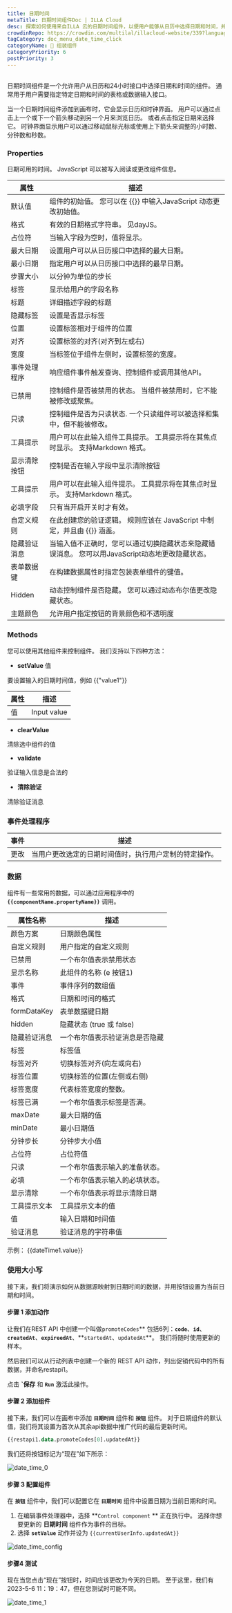 ```yaml
---
title: 日期时间
metaTitle: 日期时间组件Doc | ILLA Cloud
desc: 探索如何使用来自ILLA 云的日期时间组件，以便用户能够从日历中选择日期和时间，并在您的应用程序中选择24小时UI。
crowdinRepo: https://crowdin.com/multilal/illacloud-website/339?languages=zhcn&filter=basic&value=0
tagCategory: doc_menu_date_time_click
categoryName: 🧬 组装组件
categoryPriority: 6
postPriority: 3
---
```


## <h2 hidden>日期是什么？</h2>

日期时间组件是一个允许用户从日历和24小时接口中选择日期和时间的组件。 通常用于用户需要指定特定日期和时间的表格或数据输入接口。

当一个日期时间组件添加到画布时，它会显示日历和时钟界面。 用户可以通过点击上一个或下一个箭头移动到另一个月来浏览日历。 或者点击指定日期来选择它。 时钟界面显示用户可以通过移动鼠标光标或使用上下箭头来调整的小时数、分钟数和秒数。

### Properties

日期可用的时间。 JavaScript 可以被写入阅读或更改组件信息。

| 属性     | 描述                                                    |
| ------ | ----------------------------------------------------- |
| 默认值    | 组件的初始值。 您可以在 {{}} 中输入JavaScript 动态更改初始值。              |
| 格式     | 有效的日期格式字符串。 见dayJS。                                   |
| 占位符    | 当输入字段为空时，值将显示。                                        |
| 最大日期   | 设置用户可以从日历接口中选择的最大日期。                                  |
| 最小日期   | 指定用户可以从日历接口中选择的最早日期。                                  |
| 步骤大小   | 以分钟为单位的步长                                             |
| 标签     | 显示给用户的字段名称                                            |
| 标题     | 详细描述字段的标题                                             |
| 隐藏标签   | 设置是否显示标签                                              |
| 位置     | 设置标签相对于组件的位置                                          |
| 对齐     | 设置标签的对齐(对齐到左或右)                                       |
| 宽度     | 当标签位于组件左侧时，设置标签的宽度。                                   |
| 事件处理程序 | 响应组件事件触发查询、控制组件或调用其他API。                              |
| 已禁用    | 控制组件是否被禁用的状态。 当组件被禁用时，它不能被修改或聚焦。                      |
| 只读     | 控制组件是否为只读状态. 一个只读组件可以被选择和集中，但不能被修改。                   |
| 工具提示   | 用户可以在此输入组件工具提示。 工具提示将在其焦点时显示。 支持Markdown 格式。          |
| 显示清除按钮 | 控制是否在输入字段中显示清除按钮                                      |
| 工具提示   | 用户可以在此输入组件提示。 工具提示将在其焦点时显示。 支持Markdown 格式。            |
| 必填字段   | 只有当开启开关时才有效。                                          |
| 自定义规则  | 在此创建您的验证逻辑。 规则应该在 JavaScript 中制定，并且由 {{}} 涵盖。         |
| 隐藏验证消息 | 当输入值不正确时，您可以通过切换隐藏状态来隐藏错误消息。 您可以用JavaScript动态地更改隐藏状态。 |
| 表单数据键  | 在构建数据属性时指定包装表单组件的键值。                                  |
| Hidden | 动态控制组件是否隐藏。 您可以通过动态布尔值更改隐藏状态。                         |
| 主题颜色   | 允许用户指定按钮的背景颜色和不透明度                                    |

### Methods

您可以使用其他组件来控制组件。 我们支持以下四种方法：

-   **setValue** 值

要设置输入的日期时间值，例如 {{"value1"}}

| 属性 | 描述          |
| -- | ----------- |
| 值  | Input value |

-   **clearValue**

清除选中组件的值 

-   **validate**

验证输入信息是合法的

-   **清除验证**

清除验证消息

### 事件处理程序

| 事件 | 描述                          |
| -- | --------------------------- |
| 更改 | 当用户更改选定的日期时间值时，执行用户定制的特定操作。 |

### 数据

组件有一些常用的数据，可以通过应用程序中的 **`{{componentName.propertyName}}`** 调用。

| 属性名称        | 描述                  |
| ----------- | ------------------- |
| 颜色方案        | 日期颜色属性              |
| 自定义规则       | 用户指定的自定义规则          |
| 已禁用         | 一个布尔值表示禁用状态         |
| 显示名称        | 此组件的名称 (e 按钮1)      |
| 事件          | 事件序列的数组值            |
| 格式          | 日期和时间的格式            |
| formDataKey | 表单数据键日期             |
| hidden      | 隐藏状态 (true 或 false) |
| 隐藏验证消息      | 一个布尔值表示验证消息是否隐藏     |
| 标签          | 标签值                 |
| 标签对齐        | 切换标签对齐(向左或向右)       |
| 标签位置        | 切换标签的位置(左侧或右侧)      |
| 标签宽度        | 代表标签宽度的整数。          |
| 标签已满        | 一个布尔值表示标签是否满。       |
| maxDate     | 最大日期的值              |
| minDate     | 最小日期值               |
| 分钟步长        | 分钟步大小值              |
| 占位符         | 占位符值                |
| 只读          | 一个布尔值表示输入的准备状态。     |
| 必填          | 一个布尔值表示输入的必填状态。     |
| 显示清除        | 一个布尔值表示将显示清除日期      |
| 工具提示文本      | 工具提示文本的值            |
| 值           | 输入日期和时间值            |
| 验证消息        | 验证消息的字符串值           |

示例： {{dateTime1.value}}

### 使用大小写

接下来，我们将演示如何从数据源映射到日期时间的数据，并用按钮设置为当前日期和时间。 

#### 步骤 1 添加动作

让我们在REST API 中创建一个叫做`promoteCodes`** 包括6列：**`code`**、**`id`**、**`createdAt`**、**`expireedAt`**、**`startedAt`、`updatedAt`\*\*。 我们将随时使用更新的样本。 

然后我们可以从行动列表中创建一个新的 REST API 动作，列出促销代码中的所有数据，并命名restapi1。 

点击 **\`保存** 和 **`Run`** 激活此操作。

#### 步骤 2 添加组件

接下来，我们可以在画布中添加 **`日期时间`** 组件和 **`按钮`** 组件。 对于日期组件的默认值，我们将其设置为首次从其余api数据中推广代码的最后更新时间。

```sql
{{restapi1.data.promoteCodes[0].updatedAt}}
```

我们还将按钮标记为“现在”如下所示：

![date_time_0](https://cdn.illacloud.com/official-website/img/docs/date_time_0.png)

#### 步骤 3 配置组件

在 **`按钮`** 组件中，我们可以配置它在 **`日期时间`** 组件中设置日期为当前日期和时间。

1.  在编辑事件处理器中，选择 **`Control component` ** 正在执行中。 选择你想要更新的 **日期时间** 组件作为事件的目标。
2.  选择 **`setValue`** 动作并设为 `{{currentUserInfo.updatedAt}}` 

![date_time_config](https://cdn.illacloud.com/official-website/img/docs/date_time_config.png)

#### 步骤4 测试

现在当您点击“现在”按钮时，时间应该更改为今天的日期。 至于这里，我们有 2023-5-6 11：19：47，但在您测试时可能不同。

![date_time_1](https://cdn.illacloud.com/official-website/img/docs/date_time_1.png)
